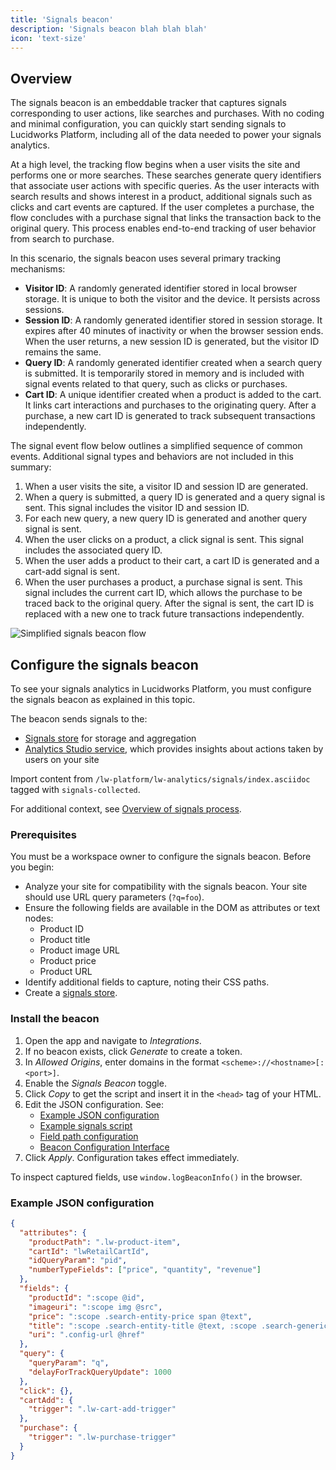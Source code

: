 ```yaml
---
title: 'Signals beacon'
description: 'Signals beacon blah blah blah'
icon: 'text-size'
---
```


## Overview

The signals beacon is an embeddable tracker that captures signals corresponding to user actions, like searches and purchases. With no coding and minimal configuration, you can quickly start sending signals to Lucidworks Platform, including all of the data needed to power your signals analytics.

At a high level, the tracking flow begins when a user visits the site and performs one or more searches. These searches generate query identifiers that associate user actions with specific queries. As the user interacts with search results and shows interest in a product, additional signals such as clicks and cart events are captured. If the user completes a purchase, the flow concludes with a purchase signal that links the transaction back to the original query. This process enables end-to-end tracking of user behavior from search to purchase.

In this scenario, the signals beacon uses several primary tracking mechanisms:

- **Visitor ID**: A randomly generated identifier stored in local browser storage. It is unique to both the visitor and the device. It persists across sessions.
- **Session ID**: A randomly generated identifier stored in session storage. It expires after 40 minutes of inactivity or when the browser session ends. When the user returns, a new session ID is generated, but the visitor ID remains the same.
- **Query ID**: A randomly generated identifier created when a search query is submitted. It is temporarily stored in memory and is included with signal events related to that query, such as clicks or purchases.
- **Cart ID**: A unique identifier created when a product is added to the cart. It links cart interactions and purchases to the originating query. After a purchase, a new cart ID is generated to track subsequent transactions independently.

The signal event flow below outlines a simplified sequence of common events. Additional signal types and behaviors are not included in this summary:

1. When a user visits the site, a visitor ID and session ID are generated.
2. When a query is submitted, a query ID is generated and a query signal is sent. This signal includes the visitor ID and session ID.
3. For each new query, a new query ID is generated and another query signal is sent.
4. When the user clicks on a product, a click signal is sent. This signal includes the associated query ID.
5. When the user adds a product to their cart, a cart ID is generated and a cart-add signal is sent.
6. When the user purchases a product, a purchase signal is sent. This signal includes the current cart ID, which allows the purchase to be traced back to the original query. After the signal is sent, the cart ID is replaced with a new one to track future transactions independently.

![Simplified signals beacon flow](/assets/images/lw-platform/analytics/signalsbeaconflow.png)

## Configure the signals beacon

To see your signals analytics in Lucidworks Platform, you must configure the signals beacon as explained in this topic.

The beacon sends signals to the:

- [Signals store](/lw-platform/analytics/88pjp2/signals-store) for storage and aggregation
- [Analytics Studio service](/lw-platform/analytics/10aut8/index), which provides insights about actions taken by users on your site

Import content from `/lw-platform/lw-analytics/signals/index.asciidoc` tagged with `signals-collected`.

For additional context, see [Overview of signals process](/lw-platform/analytics/0le96f/signals).

### Prerequisites

You must be a workspace owner to configure the signals beacon. Before you begin:

- Analyze your site for compatibility with the signals beacon. Your site should use URL query parameters (`?q=foo`).
- Ensure the following fields are available in the DOM as attributes or text nodes:
  - Product ID
  - Product title
  - Product image URL
  - Product price
  - Product URL
- Identify additional fields to capture, noting their CSS paths.
- Create a [signals store](/lw-platform/analytics/88pjp2/signals-store).

### Install the beacon

1. Open the app and navigate to *Integrations*.
2. If no beacon exists, click *Generate* to create a token.
3. In *Allowed Origins*, enter domains in the format `<scheme>://<hostname>[:<port>]`.
4. Enable the *Signals Beacon* toggle.
5. Click *Copy* to get the script and insert it in the `<head>` tag of your HTML.
6. Edit the JSON configuration. See:
   - [Example JSON configuration](#example-json-configuration)
   - [Example signals script](#example-signals-script)
   - [Field path configuration](#field-path-configuration)
   - [Beacon Configuration Interface](/lw-platform/analytics/k6vyeq/beacon-configuration-interface)
7. Click *Apply*. Configuration takes effect immediately.

To inspect captured fields, use `window.logBeaconInfo()` in the browser.

### Example JSON configuration

```json
{
  "attributes": {
    "productPath": ".lw-product-item",
    "cartId": "lwRetailCartId",
    "idQueryParam": "pid",
    "numberTypeFields": ["price", "quantity", "revenue"]
  },
  "fields": {
    "productId": ":scope @id",
    "imageuri": ":scope img @src",
    "price": ":scope .search-entity-price span @text",
    "title": ":scope .search-entity-title @text, :scope .search-generic-title @text",
    "uri": ".config-url @href"
  },
  "query": {
    "queryParam": "q",
    "delayForTrackQueryUpdate": 1000
  },
  "click": {},
  "cartAdd": {
    "trigger": ".lw-cart-add-trigger"
  },
  "purchase": {
    "trigger": ".lw-purchase-trigger"
  }
}
